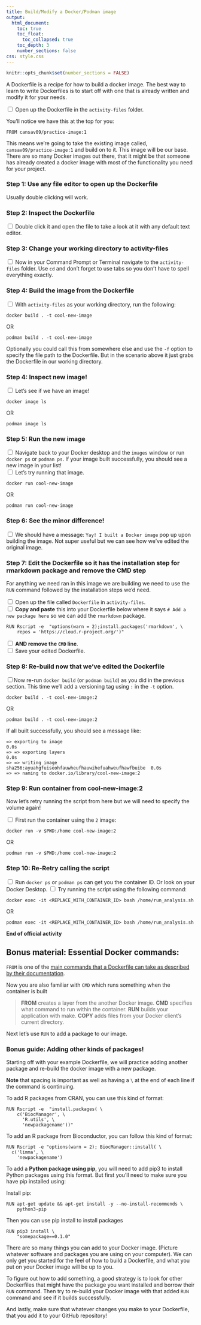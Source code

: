 ```yaml
---
title: Build/Modify a Docker/Podman image
output:
  html_document:
    toc: true
    toc_float:
      toc_collapsed: true
    toc_depth: 3
    number_sections: false
css: style.css
---
```

```r
knitr::opts_chunk$set(number_sections = FALSE)
```

A Dockerfile is a recipe for how to build a docker image. The best way to learn to write Dockerfiles is to start off with one that is already written and modify it for your needs.

<input type="checkbox"> Open up the Dockerfile in the  `activity-files` folder.  

You'll notice we have this at the top for you:
```
FROM cansav09/practice-image:1
```

This means we're going to take the existing image called, `cansav09/practice-image:1` and build on to it.
This image will be our base. There are so many Docker images out there, that it might be that someone has already created a docker image with most of the functionality you need for your project.

### Step 1: Use any file editor to open up the Dockerfile
Usually double clicking will work. 

### Step 2: Inspect the Dockerfile
<input type="checkbox"> Double click it and open the file to take a look at it with any default text editor.    

### Step 3: Change your working directory to activity-files

<input type="checkbox">  Now in your Command Prompt or Terminal navigate to the `activity-files` folder. Use `cd` and don't forget to use tabs so you don't have to spell everything exactly.  

### Step 4: Build the image from the Dockerfile

<input type="checkbox">  With `activity-files` as your working directory, run the following:  

```
docker build . -t cool-new-image
```
OR
```
podman build . -t cool-new-image
```

Optionally you could call this from somewhere else and use the `-f` option to specify the file path to the Dockerfile. But in the scenario above it just grabs the Dockerfile in our working directory.

### Step 4: Inspect new image!

<input type="checkbox"> Let's see if we have an image!  
```
docker image ls
```
OR
```
podman image ls
```

### Step 5: Run the new image

<input type="checkbox">  Navigate back to your Docker desktop and the `images` window or run `docker ps` or `podman ps`. If your image built successfully, you should see a new image in your list!   
<input type="checkbox"> Let's try running that image.  

```
docker run cool-new-image
```
OR
```
podman run cool-new-image
```

### Step 6: See the minor difference!

<input type="checkbox"> We should have a message: `Yay! I built a Docker image` pop up upon building the image. Not super useful but we can see how we've edited the original image.   

### Step 7: Edit the Dockerfile so it has the installation step for rmarkdown package and remove the CMD step

For anything we need ran in this image we are building we need to use the `RUN` command followed by the installation steps we'd need.

<input type="checkbox"> Open up the file called `Dockerfile` in `activity-files`.  
<input type="checkbox"> **Copy and paste** this into your Dockerfile below where it says `# Add a new package here ` so we can add the `rmarkdown` package.  

```
RUN Rscript -e  "options(warn = 2);install.packages('rmarkdown', \
    repos = 'https://cloud.r-project.org/')"
```
<input type="checkbox"> **AND remove the `CMD` line**.  
<input type="checkbox"> Save your edited Dockerfile.  

### Step 8: Re-build now that we’ve edited the Dockerfile

<input type="checkbox">Now re-run `docker build` (or `podman build`) as you did in the previous section. This time we'll add a versioning tag using `:` in the `-t` option.  

```
docker build . -t cool-new-image:2
```

OR
```
podman build . -t cool-new-image:2
```

If all built successfully, you should see a message like:
```
=> exporting to image                                                     0.0s
=> => exporting layers                                                    0.0s
=> => writing image sha256:ayuahgfuiseohfauwheufhauwihefuahweufhawfbuibe  0.0s
=> => naming to docker.io/library/cool-new-image:2
```

### Step 9: Run container from cool-new-image:2

Now let's retry running the script from here but we will need to specify the volume again!

<input type="checkbox"> First run the container using the `2` image:  
```
docker run -v $PWD:/home cool-new-image:2
```
OR
```
podman run -v $PWD:/home cool-new-image:2
```

### Step 10: Re-Retry calling the script

<input type="checkbox"> Run `docker ps` or `podman ps` can get you the container ID. Or look on your Docker Desktop. 
<input type="checkbox"> Try running the script using the following command:  
```
docker exec -it <REPLACE_WITH_CONTAINER_ID> bash /home/run_analysis.sh
```
OR
```
podman exec -it <REPLACE_WITH_CONTAINER_ID> bash /home/run_analysis.sh
```

**End of official activity**







## Bonus material: Essential Docker commands:

`FROM` is one of the [main commands that a Dockerfile can take as described by their documentation](https://docs.docker.com/develop/develop-images/dockerfile_best-practices/).

Now you are also familiar with `CMD` which runs something when the container is built

> **FROM** creates a layer from the another Docker image.
> **CMD** specifies what command to run within the container.
> **RUN** builds your application with make.
> **COPY** adds files from your Docker client’s current directory.

Next let's use `RUN` to add a package to our image.

### Bonus guide: Adding other kinds of packages!

Starting off with your example Dockerfile, we will practice adding another package and re-build the docker image with a new package.

**Note** that spacing is important as well as having a `\` at the end of each line if the command is continuing.

To add R packages from CRAN, you can use this kind of format:
```
RUN Rscript -e  "install.packages( \
    c('BiocManager', \
      'R.utils', \
      'newpackagename'))"
```

To add an R package from Bioconductor, you can follow this kind of format:

```
RUN Rscript -e "options(warn = 2); BiocManager::install( \
  c('limma', \
    'newpackagename')

```

To add a **Python package using pip**, you will need to add pip3 to install Python packages using this format. But first you'll need to make sure you have pip installed using:

Install pip:
```
RUN apt-get update && apt-get install -y --no-install-recommends \
    python3-pip
```

Then you can use pip install to install packages
```  
RUN pip3 install \
    "somepackage==0.1.0"
```

There are so many things you can add to your Docker image. (Picture whatever software and packages you are using on your computer). We can only get you started for the feel of how to build a Dockerfile, and what you put on your Docker image will be up to you.

To figure out how to add something, a good strategy is to look for other Dockerfiles that might have the package you want installed and borrow their `RUN` command. Then try to re-build your Docker image with that added `RUN` command and see if it builds successfully.

And lastly, make sure that whatever changes you make to your Dockerfile, that you add it to your GitHub repository!
